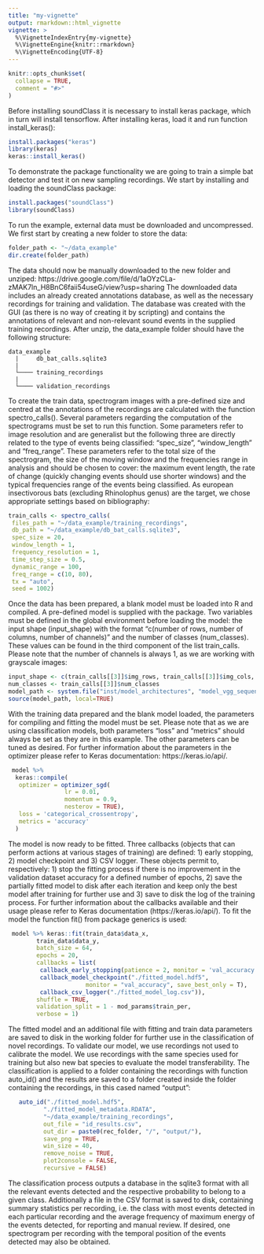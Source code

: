 ```yaml
---
title: "my-vignette"
output: rmarkdown::html_vignette
vignette: >
  %\VignetteIndexEntry{my-vignette}
  %\VignetteEngine{knitr::rmarkdown}
  %\VignetteEncoding{UTF-8}
---
```


```r
knitr::opts_chunk$set(
  collapse = TRUE,
  comment = "#>"
)
```
Before installing soundClass it is necessary to install keras package, which in turn will install tensorflow. After installing keras, load it and run function install_keras():   
```r
install.packages("keras")
library(keras)
keras::install_keras()
```

To demonstrate the package functionality we are going to train a simple bat detector and test it on new sampling recordings. We start by installing and loading the soundClass package:
```r
install.packages("soundClass")
library(soundClass)
```

To run the example, external data must be downloaded and uncompressed. We first start by creating a new folder to store the data:
```r
folder_path <- "~/data_example"
dir.create(folder_path)
```

The data should now be manually downloaded to the new folder and unziped:
https://drive.google.com/file/d/1aOYzCLa-zMAK7ln_H8BnC6faii54useG/view?usp=sharing
The downloaded data includes an already created annotations database, as well as the necessary recordings for training and validation. The database was created with the GUI (as there is no way of creating it by scripting) and contains the annotations of relevant and non-relevant sound events in the supplied training recordings. 
After unzip, the data_example folder should have the following structure:
```
data_example
  |     db_bat_calls.sqlite3
  |
  └──── training_recordings
  |
  └──── validation_recordings
```

To create the train data, spectrogram images with a pre-defined size and centred at the annotations of the recordings are calculated with the function spectro_calls(). Several parameters regarding the computation of the spectrograms must be set to run this function. Some parameters refer to image resolution and are generalist but the following three are directly related to the type of events being classified: "spec_size", "window_length" and "freq_range". These parameters refer to the total size of the spectrogram, the size of the moving window and the frequencies range in analysis and should be chosen to cover: the maximum event length, the rate of change (quickly changing events should use shorter windows) and the typical frequencies range of the events being classified. 
As european insectivorous bats (excluding Rhinolophus genus) are the target, we chose appropriate settings based on bibliography:
```r
train_calls <- spectro_calls(
 files_path = "~/data_example/training_recordings",
 db_path = "~/data_example/db_bat_calls.sqlite3",
 spec_size = 20,
 window_length = 1, 
 frequency_resolution = 1,
 time_step_size = 0.5,
 dynamic_range = 100,
 freq_range = c(10, 80),
 tx = "auto",
 seed = 1002)
```

Once the data has been prepared, a blank model must be loaded into R and compiled. A pre-defined model is supplied with the package. Two variables must be defined in the global environment before loading the model: the input shape (input_shape) with the format "c(number of rows, number of columns, number of channels)" and the number of classes (num_classes). These values can be found in the third component of the list train_calls. Please note that the number of channels is always 1, as we are working with grayscale images:
```r
input_shape <- c(train_calls[[3]]$img_rows, train_calls[[3]]$img_cols, 1)
num_classes <- train_calls[[3]]$num_classes
model_path <- system.file("inst/model_architectures", "model_vgg_sequential.R", package="soundClass")
source(model_path, local=TRUE)
```

With the training data prepared and the blank model loaded, the parameters for compiling and fitting the model must be set. Please note that as we are using classification models, both parameters "loss" and "metrics" should always be set as they are in this example. The other parameters can be tuned as desired. For further information about the parameters in the optimizer please refer to Keras documentation: https://keras.io/api/.
```r
 model %>%
  keras::compile(
   optimizer = optimizer_sgd(
                lr = 0.01,
                momentum = 0.9,
                nesterov = TRUE),
   loss = 'categorical_crossentropy',
   metrics = 'accuracy'
  )
```

The model is now ready to be fitted. Three callbacks (objects that can perform actions at various stages of training) are defined: 1) early stopping, 2) model checkpoint and 3) CSV logger. These objects permit to, respectively: 1) stop the fitting process if there is no improvement in the validation dataset accuracy for a defined number of epochs, 2) save the partially fitted model to disk after each iteration and keep only the best model after training for further use and 3) save to disk the log of the training process. For further information about the callbacks available and their usage please refer to Keras documentation (https://keras.io/api/). To fit the model the function fit() from package generics is used:
```r
 model %>% keras::fit(train_data$data_x,
        train_data$data_y,
        batch_size = 64,
        epochs = 20,
        callbacks = list(
         callback_early_stopping(patience = 2, monitor = 'val_accuracy'),
         callback_model_checkpoint("./fitted_model.hdf5",
                      monitor = "val_accuracy", save_best_only = T),
         callback_csv_logger("./fitted_model_log.csv")),
        shuffle = TRUE,
        validation_split = 1 - mod_params$train_per,
        verbose = 1)
```

The fitted model and an additional file with fitting and train data parameters are saved to disk in the working folder for further use in the classification of novel recordings. To validate our model, we use recordings not used to calibrate the model. We use recordings with the same species used for training but also new bat species to evaluate the model transferability. The classification is applied to a folder containing the recordings with function auto_id() and the results are saved to a folder created inside the folder containing the recordings, in this cased named "output":
```r
   auto_id("./fitted_model.hdf5",
          "./fitted_model_metadata.RDATA",
          "~/data_example/training_recordings",
          out_file = "id_results.csv",
          out_dir = paste0(rec_folder, "/", "output/"),
          save_png = TRUE,          
          win_size = 40,
          remove_noise = TRUE,
          plot2console = FALSE,
          recursive = FALSE)
```

The classification process outputs a database in the sqlite3 format with all the relevant events detected and the respective probability to belong to a given class. Additionally a file in the CSV format is saved to disk, containing summary statistics per recording, i.e. the class with most events detected in each particular recording and the average frequency of maximum energy of the events detected, for reporting and manual review. If desired, one spectrogram per recording with the temporal position of the events detected may also be obtained. 